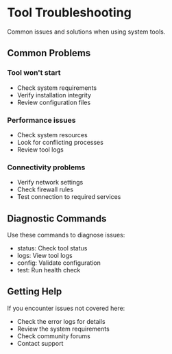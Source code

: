 # Tool Troubleshooting

Common issues and solutions when using system tools.

## Common Problems

### Tool won't start
- Check system requirements
- Verify installation integrity
- Review configuration files

### Performance issues
- Check system resources
- Look for conflicting processes
- Review tool logs

### Connectivity problems
- Verify network settings
- Check firewall rules
- Test connection to required services

## Diagnostic Commands

Use these commands to diagnose issues:
- status: Check tool status
- logs: View tool logs
- config: Validate configuration
- test: Run health check

## Getting Help

If you encounter issues not covered here:
- Check the error logs for details
- Review the system requirements
- Check community forums
- Contact support

